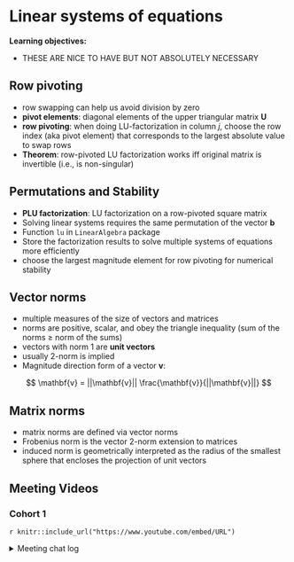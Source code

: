# Linear systems of equations

**Learning objectives:**

- THESE ARE NICE TO HAVE BUT NOT ABSOLUTELY NECESSARY

## Row pivoting {-}

- row swapping can help us avoid division by zero
- **pivot elements**: diagonal elements of the upper triangular matrix $\mathbf{U}$
- **row pivoting**: when doing LU-factorization in column $j$, choose the row index (aka pivot element) that corresponds to the largest absolute value to swap rows
- **Theorem**: row-pivoted LU factorization works iff original matrix is invertible (i.e., is non-singular)

## Permutations and Stability {-}

- **PLU factorization**: LU factorization on a row-pivoted square matrix
- Solving linear systems requires the same permutation of the vector $\mathbf{b}$
- Function `lu` in `LinearAlgebra` package 
- Store the factorization results to solve multiple systems of equations more efficiently
- choose the largest magnitude element for row pivoting for numerical stability

## Vector norms {-}

- multiple measures of the size of vectors and matrices
- norms are positive, scalar, and obey the triangle inequality (sum of the norms $\geq$ norm of the sums)
- vectors with norm 1 are **unit vectors**
- usually 2-norm is implied
- Magnitude direction form of a vector $\mathbf{v}$:

$$
\mathbf{v} = ||\mathbf{v}|| \frac{\mathbf{v}}{||\mathbf{v}||}
$$

## Matrix norms {-}

- matrix norms are defined via vector norms
- Frobenius norm is the vector 2-norm extension to matrices
- induced norm is geometrically interpreted as the radius of the smallest sphere that encloses the projection of unit vectors

## Meeting Videos {-}

### Cohort 1 {-}

`r knitr::include_url("https://www.youtube.com/embed/URL")`

<details>
<summary> Meeting chat log </summary>

```
LOG
```
</details>
